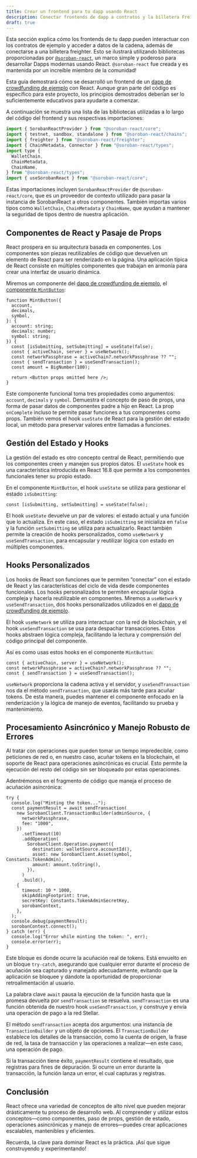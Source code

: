 ```yaml
---
title: Crear un frontend para tu dapp usando React
description: Conectar frontends de dapp a contratos y la billetera Freighter usando @soroban-react
draft: true
---
```



Esta sección explica cómo los frontends de tu dapp pueden interactuar con los contratos de ejemplo y acceder a datos de la cadena, además de conectarse a una billetera freighter. Esto se ilustrará utilizando bibliotecas proporcionadas por [`@soroban-react`](https://soroban-react.gitbook.io/index/), un marco simple y poderoso para desarrollar Dapps modernas usando React. `@soroban-react` fue creada y es mantenida por un increíble miembro de la comunidad!

<Alert>

Esta guía demostrará cómo se desarrolló un frontend de un [dapp de crowdfunding de ejemplo] con React. Aunque gran parte del código es específico para este proyecto, los principios demostrados deberían ser lo suficientemente educativos para ayudarte a comenzar.

</Alert>

A continuación se muestra una lista de las bibliotecas utilizadas a lo largo del código del frontend y sus respectivas importaciones:

```jsx
import { SorobanReactProvider } from "@soroban-react/core";
import { testnet, sandbox, standalone } from "@soroban-react/chains";
import { freighter } from "@soroban-react/freighter";
import { ChainMetadata, Connector } from "@soroban-react/types";
import type {
  WalletChain,
  ChainMetadata,
  ChainName,
} from "@soroban-react/types";
import { useSorobanReact } from "@soroban-react/core";
```

Estas importaciones incluyen `SorobanReactProvider` de `@soroban-react/core`, que es un proveedor de contexto utilizado para pasar la instancia de SorobanReact a otros componentes. También importas varios tipos como `WalletChain`, `ChainMetadata` y `ChainName`, que ayudan a mantener la seguridad de tipos dentro de nuestra aplicación.

## Componentes de React y Pasaje de Props

React prospera en su arquitectura basada en componentes. Los componentes son piezas reutilizables de código que devuelven un elemento de React para ser renderizado en la página. Una aplicación típica de React consiste en múltiples componentes que trabajan en armonía para crear una interfaz de usuario dinámica.

Miremos un componente del [dapp de crowdfunding de ejemplo], el [componente `MintButton`](https://github.com/stellar/soroban-example-dapp/blob/07504b922bc75a48e5220711aea2cb4962f90367/components/molecules/form-pledge/index.tsx#L27):

```tsx
function MintButton({
  account,
  decimals,
  symbol,
}: {
  account: string;
  decimals: number;
  symbol: string;
}) {
  const [isSubmitting, setSubmitting] = useState(false);
  const { activeChain, server } = useNetwork();
  const networkPassphrase = activeChain?.networkPassphrase ?? "";
  const { sendTransaction } = useSendTransaction();
  const amount = BigNumber(100);

  return <Button props omitted here />;
}
```

Este componente funcional toma tres propiedades como argumentos: `account`, `decimals` y `symbol`. Demuestra el concepto de paso de props, una forma de pasar datos de componentes padre a hijo en React. La prop `onComplete` incluso te permite pasar funciones a tus componentes como props. También vemos el hook `useState` de React para la gestión del estado local, un método para preservar valores entre llamadas a funciones.

## Gestión del Estado y Hooks

La gestión del estado es otro concepto central de React, permitiendo que los componentes creen y manejen sus propios datos. El `useState` hook es una característica introducida en React 16.8 que permite a los componentes funcionales tener su propio estado.

En el componente `MintButton`, el hook `useState` se utiliza para gestionar el estado `isSubmitting`:

```tsx
const [isSubmitting, setSubmitting] = useState(false);
```

El hook `useState` devuelve un par de valores: el estado actual y una función que lo actualiza. En este caso, el estado `isSubmitting` se inicializa en `false` y la función `setSubmitting` se utiliza para actualizarlo. React también permite la creación de hooks personalizados, como `useNetwork` y `useSendTransaction`, para encapsular y reutilizar lógica con estado en múltiples componentes.

## Hooks Personalizados

Los hooks de React son funciones que te permiten “conectar” con el estado de React y las características del ciclo de vida desde componentes funcionales. Los hooks personalizados te permiten encapsular lógica compleja y hacerla reutilizable en componentes. Miremos a `useNetwork` y `useSendTransaction`, dos hooks personalizados utilizados en el [dapp de crowdfunding de ejemplo].

El hook `useNetwork` se utiliza para interactuar con la red de blockchain, y el hook `useSendTransaction` se usa para despachar transacciones. Estos hooks abstraen lógica compleja, facilitando la lectura y comprensión del código principal del componente.

Así es como usas estos hooks en el componente `MintButton`:

```tsx
const { activeChain, server } = useNetwork();
const networkPassphrase = activeChain?.networkPassphrase ?? "";
const { sendTransaction } = useSendTransaction();
```

`useNetwork` proporciona la cadena activa y el servidor, y `useSendTransaction` nos da el método `sendTransaction`, que usarás más tarde para acuñar tokens. De esta manera, puedes mantener el componente enfocado en la renderización y la lógica de manejo de eventos, facilitando su prueba y mantenimiento.

## Procesamiento Asincrónico y Manejo Robusto de Errores

Al tratar con operaciones que pueden tomar un tiempo impredecible, como peticiones de red o, en nuestro caso, acuñar tokens en la blockchain, el soporte de React para operaciones asincrónicas es crucial. Esto permite la ejecución del resto del código sin ser bloqueado por estas operaciones.

Adentrémonos en el fragmento de código que maneja el proceso de acuñación asincrónica:

```tsx
try {
  console.log("Minting the token...");
  const paymentResult = await sendTransaction(
    new SorobanClient.TransactionBuilder(adminSource, {
      networkPassphrase,
      fee: "1000",
    })
      .setTimeout(10)
      .addOperation(
        SorobanClient.Operation.payment({
          destination: walletSource.accountId(),
          asset: new SorobanClient.Asset(symbol, Constants.TokenAdmin),
          amount: amount.toString(),
        }),
      )
      .build(),
    {
      timeout: 10 * 1000,
      skipAddingFootprint: true,
      secretKey: Constants.TokenAdminSecretKey,
      sorobanContext,
    },
  );
  console.debug(paymentResult);
  sorobanContext.connect();
} catch (err) {
  console.log("Error while minting the token: ", err);
  console.error(err);
}
```

Este bloque es donde ocurre la acuñación real de tokens. Está envuelto en un bloque `try-catch`, asegurando que cualquier error durante el proceso de acuñación sea capturado y manejado adecuadamente, evitando que la aplicación se bloquee y dándote la oportunidad de proporcionar retroalimentación al usuario.

La palabra clave `await` pausa la ejecución de la función hasta que la promesa devuelta por `sendTransaction` se resuelva. `sendTransaction` es una función obtenida de nuestro hook `useSendTransaction`, y construye y envía una operación de pago a la red Stellar.

El método `sendTransaction` acepta dos argumentos: una instancia de `TransactionBuilder` y un objeto de opciones. El `TransactionBuilder` establece los detalles de la transacción, como la cuenta de origen, la frase de red, la tasa de transacción y las operaciones a realizar—en este caso, una operación de pago.

Si la transacción tiene éxito, `paymentResult` contiene el resultado, que registras para fines de depuración. Si ocurre un error durante la transacción, la función lanza un error, el cual capturas y registras.

## Conclusión

React ofrece una variedad de conceptos de alto nivel que pueden mejorar drásticamente tu proceso de desarrollo web. Al comprender y utilizar estos conceptos—como componentes, paso de props, gestión de estado, operaciones asincrónicas y manejo de errores—puedes crear aplicaciones escalables, mantenibles y eficientes.

Recuerda, la clave para dominar React es la práctica. ¡Así que sigue construyendo y experimentando!

[dapp de crowdfunding de ejemplo]: https://github.com/stellar/soroban-example-dapp
